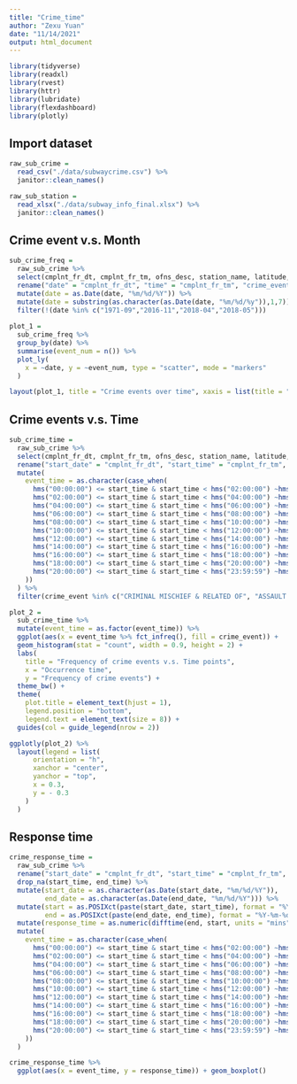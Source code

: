 ```yaml
---
title: "Crime_time"
author: "Zexu Yuan"
date: "11/14/2021"
output: html_document
---
```


```r
library(tidyverse)
library(readxl)
library(rvest)
library(httr)
library(lubridate)
library(flexdashboard)
library(plotly)
```

## Import dataset

```r
raw_sub_crime = 
  read_csv("./data/subwaycrime.csv") %>% 
  janitor::clean_names()

raw_sub_station = 
  read_xlsx("./data/subway_info_final.xlsx") %>% 
  janitor::clean_names()
```

## Crime event v.s. Month

```r
sub_crime_freq = 
  raw_sub_crime %>% 
  select(cmplnt_fr_dt, cmplnt_fr_tm, ofns_desc, station_name, latitude, longitude) %>% 
  rename("date" = "cmplnt_fr_dt", "time" = "cmplnt_fr_tm", "crime_event" = "ofns_desc") %>% 
  mutate(date = as.Date(date, "%m/%d/%Y")) %>% 
  mutate(date = substring(as.character(as.Date(date, "%m/%d/%y")),1,7)) %>% 
  filter(!(date %in% c("1971-09","2016-11","2018-04","2018-05")))
  
plot_1 = 
  sub_crime_freq %>% 
  group_by(date) %>% 
  summarise(event_num = n()) %>% 
  plot_ly(
    x = ~date, y = ~event_num, type = "scatter", mode = "markers"
  )

layout(plot_1, title = "Crime events over time", xaxis = list(title = "Month"), yaxis = list(title = "Number of Crime Events"))
```

## Crime events v.s. Time

```r
sub_crime_time = 
  raw_sub_crime %>% 
  select(cmplnt_fr_dt, cmplnt_fr_tm, ofns_desc, station_name, latitude, longitude) %>% 
  rename("start_date" = "cmplnt_fr_dt", "start_time" = "cmplnt_fr_tm", "crime_event" = "ofns_desc") %>% 
  mutate(
    event_time = as.character(case_when(
      hms("00:00:00") <= start_time & start_time < hms("02:00:00") ~hms("00:00:00"),
      hms("02:00:00") <= start_time & start_time < hms("04:00:00") ~hms("04:00:00"),
      hms("04:00:00") <= start_time & start_time < hms("06:00:00") ~hms("04:00:00"),
      hms("06:00:00") <= start_time & start_time < hms("08:00:00") ~hms("08:00:00"),
      hms("08:00:00") <= start_time & start_time < hms("10:00:00") ~hms("08:00:00"),
      hms("10:00:00") <= start_time & start_time < hms("12:00:00") ~hms("12:00:00"),
      hms("12:00:00") <= start_time & start_time < hms("14:00:00") ~hms("12:00:00"),
      hms("14:00:00") <= start_time & start_time < hms("16:00:00") ~hms("16:00:00"),
      hms("16:00:00") <= start_time & start_time < hms("18:00:00") ~hms("16:00:00"),
      hms("18:00:00") <= start_time & start_time < hms("20:00:00") ~hms("20:00:00"),
      hms("20:00:00") <= start_time & start_time < hms("23:59:59") ~hms("20:00:00"),
    ))
  ) %>% 
  filter(crime_event %in% c("CRIMINAL MISCHIEF & RELATED OF", "ASSAULT 3 & RELATED OFFENSES","HARRASSMENT 2","GRAND LARCENY","DANGEROUS DRUGS","FELONY ASSAULT","ROBBERY","PETIT LARCENY","FORGERY","SEX CRIMES","OFF. AGNST PUB ORD SENSBLTY &","DANGEROUS WEAPONS","THEFT OF SERVICES","OFFENSES AGAINST PUBLIC ADMINI"))

plot_2 = 
  sub_crime_time %>% 
  mutate(event_time = as.factor(event_time)) %>% 
  ggplot(aes(x = event_time %>% fct_infreq(), fill = crime_event)) + 
  geom_histogram(stat = "count", width = 0.9, height = 2) + 
  labs(
    title = "Frequency of crime events v.s. Time points", 
    x = "Occurrence time", 
    y = "Frequency of crime events") + 
  theme_bw() + 
  theme(
    plot.title = element_text(hjust = 1), 
    legend.position = "bottom",
    legend.text = element_text(size = 8)) + 
  guides(col = guide_legend(nrow = 2))

ggplotly(plot_2) %>%
  layout(legend = list(
      orientation = "h",
      xanchor = "center",
      yanchor = "top",
      x = 0.3,
      y = - 0.3
    )
  )
```

## Response time

```r
crime_response_time = 
  raw_sub_crime %>% 
  rename("start_date" = "cmplnt_fr_dt", "start_time" = "cmplnt_fr_tm", "end_date" = "cmplnt_to_dt", "end_time" = "cmplnt_to_tm", "crime_event" = "ofns_desc") %>% 
  drop_na(start_time, end_time) %>%
  mutate(start_date = as.character(as.Date(start_date, "%m/%d/%Y")), 
         end_date = as.character(as.Date(end_date, "%m/%d/%Y"))) %>% 
  mutate(start = as.POSIXct(paste(start_date, start_time), format = "%Y-%m-%d %H:%M:%S"), 
         end = as.POSIXct(paste(end_date, end_time), format = "%Y-%m-%d %H:%M:%S")) %>% 
  mutate(response_time = as.numeric(difftime(end, start, units = "mins"))) %>% 
  mutate(
    event_time = as.character(case_when(
      hms("00:00:00") <= start_time & start_time < hms("02:00:00") ~hms("00:00:00"),
      hms("02:00:00") <= start_time & start_time < hms("04:00:00") ~hms("04:00:00"),
      hms("04:00:00") <= start_time & start_time < hms("06:00:00") ~hms("04:00:00"),
      hms("06:00:00") <= start_time & start_time < hms("08:00:00") ~hms("08:00:00"),
      hms("08:00:00") <= start_time & start_time < hms("10:00:00") ~hms("08:00:00"),
      hms("10:00:00") <= start_time & start_time < hms("12:00:00") ~hms("12:00:00"),
      hms("12:00:00") <= start_time & start_time < hms("14:00:00") ~hms("12:00:00"),
      hms("14:00:00") <= start_time & start_time < hms("16:00:00") ~hms("16:00:00"),
      hms("16:00:00") <= start_time & start_time < hms("18:00:00") ~hms("16:00:00"),
      hms("18:00:00") <= start_time & start_time < hms("20:00:00") ~hms("20:00:00"),
      hms("20:00:00") <= start_time & start_time < hms("23:59:59") ~hms("20:00:00"),
    ))
  )

crime_response_time %>% 
  ggplot(aes(x = event_time, y = response_time)) + geom_boxplot()
```


